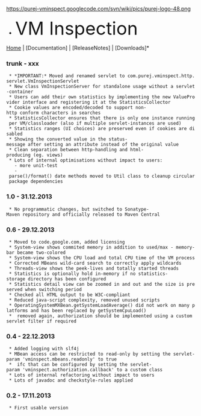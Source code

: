 <p align="center">
https://purej-vminspect.googlecode.com/svn/wiki/pics/purej-logo-48.png
*<font size="20">VM Inspection</font><br/>
[https://code.google.com/p/purej-vminspect/ Home] | [Documentation] | [ReleaseNotes] | [Downloads]*
</p>

===trunk - xxx===
  * *IMPORTANT:* Moved and renamed servlet to com.purej.vminspect.http.servlet.VmInspectionServlet
  * New class VmInspectionServer for standalone usage without a servlet-container
  * Users can add their own statistics by implementing the new ValueProvider interface and registering it at the StatisticsCollector
  * Cookie values are encoded/decoded to support non-http conform characters in searches
  * StatisticsCollector ensures that there is only one instance running per VM/classloader (also if multiple servlet-instances are used)
  * Statistics ranges (UI choices) are preserved even if cookies are disabled
  * Showing the converted value in the status-message after setting an attribute instead of the original value
  * Clean separation between http-handling and html-producing (eg. views)
  * Lots of internal optimisations without impact to users:
    - more unit-test
    - parse()/format() date methods moved to Util class to cleanup circular package dependencies

===1.0 - 31.12.2013===
  * No programmatic changes, but switched to Sonatype-Maven repository and officially released to Maven Central

===0.6 - 29.12.2013===
  * Moved to code.google.com, added licensing
  * System-view shows commited memory in addition to used/max - memory-bar became two-colored
  * System-view shows the CPU load and total CPU time of the VM process
  * Corrected MBeans wild-card search to correctly apply wildcards
  * Threads-view shows the peek-lives and totally started threads
  * Statistics is optionally hold in-memory if no statistics-storage directory has been configured
  * Statistics detail view can be zoomed in and out and the size is preserved when switching period
  * Checked all HTML output to be W3C-compliant
  * Reduced java-script complexity, removed unused scripts
  * OperatingSystemMXBean.getSystemLoadAverage() did not work on many platforms and has been replaced by getSystemCpuLoad() 
  * {{{AuthorizationCallback}}} removed again, authorization should be implemented using a custom servlet filter if required

===0.4 - 22.12.2013===
  * Added logging with slf4j
  * MBean access can be restricted to read-only by setting the servlet-param 'vminspect.mbeans.readonly' to true
  * {{{AuthorizationCallback}}} ifc that can be configured by setting the servlet-param 'vminspect.authorization.callback' to a custom class
  * Lots of internal refactoring without impact to users
  * Lots of javadoc and checkstyle-rules applied

===0.2 - 17.11.2013===
  * First usable version